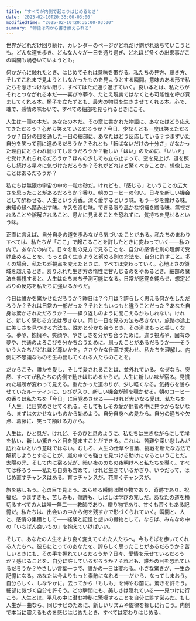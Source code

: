 ```yaml
---
title: "すべてが内側で起こりはじめるとき"
date: '2025-02-10T20:35:00-03:00'
modifiedTime: "2025-02-10T20:35:00-03:00"
summary: "物語は内から書き換えられる"
---
```



世界がどれだけ回り続け、カレンダーのページがどれだけ剝がれ落ちていこうとも。どんな道を歩き、どんな人々が一日を通り過ぎ、どれほど多くの出来事がこの瞬間も渦巻いていようとも。

何かが心に触れたとき、はじめてそれは意味を帯びる。私たちの見方、聴き方、そしてこれまで見ようとしなかったものを見ようとする瞬間。意味のある形で私たちを惹きつけない限り、すべてはただ通り過ぎていく。良い本とは、私たちがそれとつながれる本だ――喜びや夢や、たとえ現実ではなくとも可能性を呼び覚ましてくれる本。椅子を立たずとも、最大の物語を生きさせてくれる本。心で、魂で、感情の味わいで、すべての細部を見られるときにこそ。

人生は一冊の本だ。あなたの本だ。その章に書かれた物語に、あなたはどう応えてきただろう？心から笑えているだろうか？今日、少なくとも一度は笑えただろうか？自分の目を通した一日の細部に、あなたはどう反応している？つまずいた自分を笑って前に進めるだろうか？それとも「転ばないだけの十分さ」がなかった理由にとらわれ続けてしまうだろうか？新しい「はい」のために、「いいえ」を受け入れられるだろうか？ほんの少しでも立ち止まって、空を見上げ、道を照らし続ける星々に気づけただろうか？それがどれほど驚くべきことか、想像したことはあるだろうか？

私たちは無限の宇宙の中の一粒の砂だ。けれども、「感じる」ということの広大さを思ったことがあるだろうか？香り。朝のコーヒーの匂い。日々を新しい機会として醉わせる、人生という芳香。深く愛するという味。もう一歩を賭ける味。未知の縁へ踏み出す味。キスを盗む味。できる限り温かな抱擁を贈る味。無視されることや誤解されること、愚かに見えることを恐れずに、気持ちを見せるという味。

正直に言えば、自分自身の道を歩みながら気づいたことがある。私たちのまわりすべては、私たちが「ここ」で起こることを許したときに変わっていく――私の内で。あなたの内で。日々を別の見方で見ることを、自分の感情を別の理解で受け止めることを、もっと良く生きようと努める別の方法を、自分に許すこと。多くの場合、私たちが視点を変えたときに、すべては変わっていく。心地よさの領域を越えるとき。ありふれた生き方の惰性に甘んじるのをやめるとき。細部の魔法を無視すると、人生はたちまち予測可能になる。日常が感覚を鈍らせ、想定どおりの反応を私たちに強いるからだ。

今日は誰かを驚かせただろうか？昨日は？今月は？誇らしく思える何かをしただろうか？それは日常の一部だった？それともいつもと違うことだった？あなた自身は驚かされただろうか？――繰り返しのように聞こえるかもしれない。けれど、新しく感じる方法は尽きない。同じ一日を見る方法も尽きない。旅路の途上に美しさを見つける方法も。誰かと分かち合うとき、その道はもっと美しくなる。夢や、抱擁や、笑顔や、やさしさを分かち合うために。違う視点や、固有の夢や、共通のよろこびを分かち合うために。思ったことがあるだろうか――そういう人たちがどれほど尊いかを。ささやかな仕草で笑わせ、私たちを理解し、内側に不思議なものを生み出してくれる人たちのことを。

だからこそ、誰かを愛し、そして愛されることは、並外れている。なぜなら、突然、すべてが私たちの内側で動きはじめるからだ。人生に新しい味が宿る。見慣れた場所が変わって見える。重たかった道のりが、少し軽くなる。気持ちを曇らせていたルーティンに、ひびが入り、新しい機会が顔を覗かせる。朝のコーヒーの香りは私たちを「今日」に目覚めさせる――けれど大いなる愛は、私たちを「人生」に目覚めさせてくれる。そしてもしその愛が他者の中に見つからないなら、まずは欠かせないものから始めよう。自分自身への愛から。自分の過ちや欠点、葛藤に、笑って頷ける力から。

人生は、ひと息だ。けれど、そのひと息のように、私たちは生きながらにして埃を払い、新しい驚きへと目を覚ますことができる。これは、苦難や深い悲しみが訪れないという意味ではない。むしろ、人生の仕草や言葉、挑戦を新たな方法で解釈しようとすることが、嵐の中でも強さを見つける助けになるということだ。太陽の光、そして内に宿る光が、暗い夜ののちの夜明けへと私たちを導く。すべては移ろう――私たち自身も含めて。けれど生きているかぎり、いつだって、はじめ直すチャンスはある。育つチャンスが。花開くチャンスが。

旅を慈しもう。心の目で見よう。あらゆる瞬間は贈り物であり、奇跡であり、祝福だ。つまずきも、苦しみも、傷跡も、しばしば学びの兆しだ。あなたの道を横切るすべての人は唯一無二――教師であり、贈り物であり、甘くも苦くもある記憶だ。私たちは、出会いの中から何を残すかで形づくられていく。瞬間と、人と、感情の集積として――経験と記憶と想いの織物として。ならば、みんなの中の「いちばん良いもの」を抱えていけばいい。

そして、あなたの人生をより良く変えてくれた人たちへ。今もそばを歩いてくれる人たちへ。彼らにとってのあなたを、誇らしく思ったことがあるだろうか？苦しいときにも、その手を握れているだろうか？日々、愛情を示せているだろうか？感じることを、自分に許しているだろうか？それとも、誰かの目を恐れているだろうか？やさしい言葉一つで、誰かの一日は変わる。小さな驚きが、一生の記憶になる。あなたは今よりもっと素敵になれる――だから、なってしまおう。自分らしく、しなやかに。去ってから「もしも」を悔やむ前に。驚きを許そう。細部に気づく自分を許そう。どの瞬間にも、美しさは隠れている――見つけに行こう。人生とは、平凡の中に潜む神秘に驚嘆することを自分に許す営みだ。もし人生が一曲なら、同じサビのために、新しいリズムや旋律を探しに行こう。内側で本当に震えるものを感じはじめたとき、すべては変わりはじめる。

